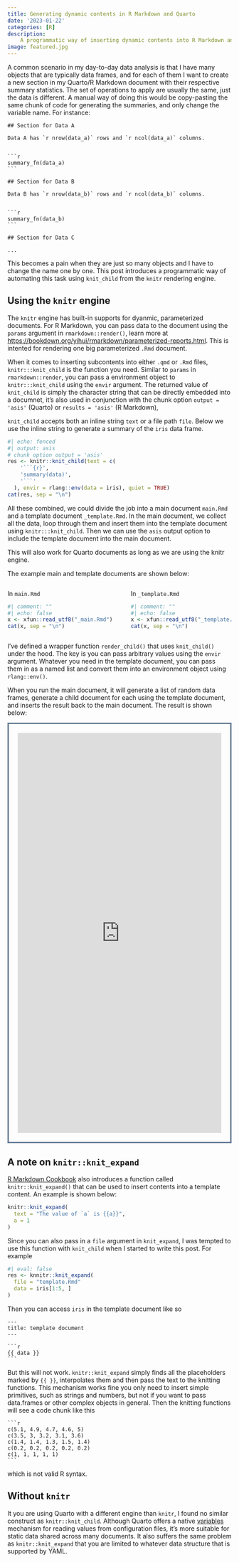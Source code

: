 ```yaml
---
title: Generating dynamic contents in R Markdown and Quarto
date: '2023-01-22'
categories: [R]
description:
    A programmatic way of inserting dynamic contents into R Markdown and Quarto.
image: featured.jpg
---
```





A common scenario in my day-to-day data analysis is that I have many objects that are typically data frames, and for each of them I want to create a new section in my Quarto/R Markdown document with their respective summary statistics. The set of operations to apply are usually the same, just the data is different. A manual way of doing this would be copy-pasting the same chunk of code for generating the summaries, and only change the variable name. For instance:



````verbatim

## Section for Data A

Data A has `r nrow(data_a)` rows and `r ncol(data_a)` columns.


```r
summary_fn(data_a)
```

## Section for Data B

Data B has `r nrow(data_b)` rows and `r ncol(data_b)` columns.


```r
summary_fn(data_b)
```

## Section for Data C

...
````

This becomes a pain when they are just so many objects and I have to change the name one by one. This post introduces a programmatic way of automating this task using `knit_child` from the `knitr` rendering engine.


## Using the `knitr` engine

The `knitr` engine has built-in supports for dyanmic, parameterized documents. For R Markdown, you can pass data to the document using the `params` argument in `rmarkdown::render()`, learn more at <https://bookdown.org/yihui/rmarkdown/parameterized-reports.html>. This is intented for rendering one big parameterized `.Rmd` document.

When it comes to inserting subcontents into either `.qmd` or `.Rmd` files, `knitr:::knit_child` is the function you need. Similar to `params` in `rmarkdown::render`, you can pass a environment object to `knitr:::knit_child` using the `envir` argument. The returned value of `knit_child` is simply the character string that can be directly embedded into a documnet, it's also used in conjunction with the chunk option `output = 'asis'` (Quarto) or `results = 'asis'` (R Markdown),

`knit_child` accepts both an inline string `text` or a file path `file`. Below we use the inline string to generate a summary of the `iris` data frame.

```r
#| echo: fenced
#| output: asis
# chunk option output = 'asis'
res <- knitr::knit_child(text = c(
    '```{r}',
    'summary(data)',
    '```'
  ), envir = rlang::env(data = iris), quiet = TRUE)
cat(res, sep = "\n")
```


All these combined, we could divide the job into a main document `main.Rmd` and a template document `_template.Rmd`. In the main document, we collect all the data, loop through them and insert them into the template document using `knitr:::knit_child`. Then we can use the `asis` output option to include the template document into the main document.

::: {.column-margin}

This will also work for Quarto documents as long as we are using the knitr engine.

:::

The example main and template documents are shown below:


:::: {.columns}

::: {.column width='45%' style="margin-right: 20px;"}

In `main.Rmd`

```r
#| comment: ""
#| echo: false
x <- xfun::read_utf8("_main.Rmd")
cat(x, sep = "\n")
```

:::

::: {.column width='45%'}

In `_template.Rmd`

```r
#| comment: ""
#| echo: false
x <- xfun::read_utf8("_template.Rmd")
cat(x, sep = "\n")
```

:::

::::

I've defined a wrapper function `render_child()` that uses `knit_child()` under the hood. The key is you can pass arbitrary values using the `envir` argument. Whatever you need in the template document, you can pass them in as a named list and convert them into an environment object using `rlang::env()`.

When you run the main document, it will generate a list of random data frames, generate a child document for each using the template document, and inserts the result back to the main document. The result is shown below:

::: {.column-body-outset style="border: 3px solid #627891; padding: 20px; height: 900px"}

<iframe src = "https://bookdown.org/qiushi/dynamic_contents_in_r_markdown_with_knit_child/" frameBorder="0" style="width:100%;height:100%"> </iframe>

:::



## A note on `knitr::knit_expand`




[R Markdown Cookbook](https://bookdown.org/yihui/rmarkdown-cookbook/knit-expand.html) also introduces a function called `knitr::knit_expand()` that can be used to insert contents into a template content. An example is shown below:

```r
knitr::knit_expand(
  text = "The value of `a` is {{a}}",
  a = 1
)
```

Since you can also pass in a `file` argument in `knit_expand`, I was tempted to use this function with `knit_child` when I started to write this post. For example

```r
#| eval: false
res <- knnitr::knit_expand(
  file = "template.Rmd"
  data = iris[1:5, ]
)
```

Then you can access `iris` in the template document like so

````verbatim
---
title: template document
---

```r
{{ data }}
```
````

But this will not work. `knitr::knit_expand` simply finds all the placeholders marked by `{{ }}`, interpolates them and then pass the text to the knitting functions.  This mechanism works fine you only need to insert simple primitives, such as strings and numbers, but not if you want to pass data.frames or other complex objects in general. Then the knitting functions will see a code chunk like this

````verbatim
```r
c(5.1, 4.9, 4.7, 4.6, 5)
c(3.5, 3, 3.2, 3.1, 3.6)
c(1.4, 1.4, 1.3, 1.5, 1.4)
c(0.2, 0.2, 0.2, 0.2, 0.2)
c(1, 1, 1, 1, 1)
```
````

which is not valid R syntax.

## Without `knitr`

It you are using Quarto with a different engine than `knitr`, I found no similar construct as `knitr::knit_child`. Although Quarto offers a native [variables](https://quarto.org/docs/authoring/variables.html) mechanism for reading values from configuration files, it's more suitable for static data shared across many documents. It also suffers the same problem as `knitr::knit_expand` that you are limited to whatever data structure that is supported by YAML.

